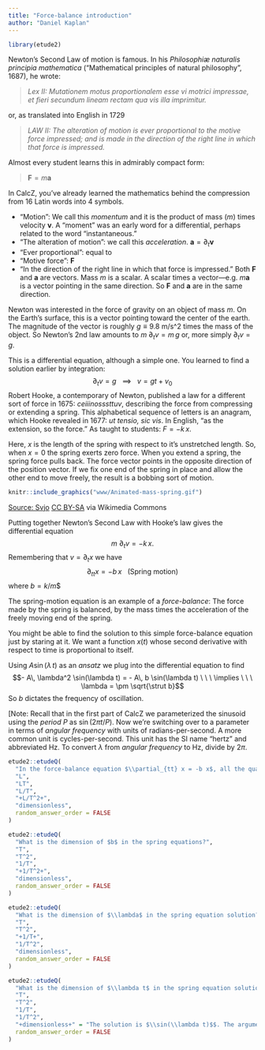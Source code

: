```yaml
---
title: "Force-balance introduction"
author: "Daniel Kaplan"
---
```


```r
library(etude2)
```

Newton's Second Law of motion is famous. In his *Philosophiæ naturalis principia mathematica* ("Mathematical principles of natural philosophy", 1687), he wrote:

> *Lex II: Mutationem motus proportionalem esse vi motrici impressae, et fieri secundum lineam rectam qua vis illa imprimitur.*

or, as translated into English in 1729

> *LAW II: The alteration of motion is ever proportional to the motive force impressed; and is made in the direction of the right line in which that force is impressed.*

Almost every student learns this in admirably compact form:

> ${\mathbf F} = m {\mathbf a}$

In CalcZ, you've already learned the mathematics behind the compression from 16 Latin words into 4 symbols.

* "Motion": We call this *momentum* and it is the product of mass ($m$) times velocity ${\mathbf v}$. A "moment" was an early word for a differential, perhaps related to the word "instantaneous."
* "The alteration of motion": we call this *acceleration*. ${\mathbf a} = \partial_t {\mathbf v}$
* "Ever proportional": equal to
* "Motive force": ${\mathbf F}$
* "In the direction of the right line in which that force is impressed." Both ${\mathbf F}$ and ${\mathbf a}$ are vectors. Mass $m$ is a scalar. A scalar times a vector---e.g. $m {\mathbf a}$ is a vector pointing in the same direction. So ${\mathbf F}$ and ${\mathbf a}$ are in the same direction.

Newton was interested in the force of gravity on an object of mass $m$. On the Earth's surface, this is a vector pointing toward the center of the earth. The magnitude of the vector is roughly $g \equiv 9.8$ m/s^2 times the mass of the object. So Newton's 2nd law amounts to $m\ \partial_t v = m\, g$ or, more simply $\partial_t v = g$.

This is a differential equation, although a simple one. You learned to find a solution earlier by integration:
$$\partial_t v = g\ \ \ \implies\ \ \ v = gt + v_0$$
Robert Hooke, a contemporary of Newton, published a law for a different sort of force in 1675: *ceiiinosssttuv*, describing the force from compressing or extending a spring. This alphabetical sequence of letters is an anagram, which Hooke revealed in 1677: *ut tensio, sic vis*. In English, "as the extension, so the force." As taught to students: $F = -k\, x$.

Here, $x$ is the length of the spring with respect to it's unstretched length. So, when $x=0$ the spring exerts zero force. When you extend a spring, the spring force pulls back. The force vector points in the opposite direction of the position vector. If we fix one end of the spring in place and allow the other end to move freely, the result is a bobbing sort of motion.

```r
knitr::include_graphics("www/Animated-mass-spring.gif")
```

[Source: Svjo](https://commons.wikimedia.org/wiki/File:Animated-mass-spring.gif) [CC BY-SA](https://creativecommons.org/licenses/by-sa/3.0) via Wikimedia Commons


Putting together Newton's Second Law with Hooke's law gives the differential equation $$m\ \partial_t v = -k\, x .$$
Remembering that $v = \partial_t x$ we have $$\partial_{tt} x = - b\, x\ \ \ \mbox{(Spring motion)}$$ where $b = k/m$$

The spring-motion equation is an example of a *force-balance*: The force made by the spring is balanced, by the mass times the acceleration of the freely moving end of the spring.

You might be able to find the solution to this simple force-balance equation just by staring at it. We want a function $x(t)$ whose second derivative with respect to time is proportional to itself.

Using $A \sin(\lambda\, t)$ as an *ansatz* we plug into the differential equation to find
$$- A\, \lambda^2 \sin(\lambda t) = - A\, b \sin(\lambda t) \ \ \ \implies \ \ \ \lambda = \pm \sqrt{\strut b}$$
So $b$ dictates the frequency of oscillation.

[Note: Recall that in the first part of CalcZ we parameterized the sinusoid using the *period* $P$ as $\sin(2 \pi t/P)$. Now we're switching over to a parameter in terms of *angular frequency* with units of radians-per-second. A more common unit is cycles-per-second. This unit has the SI name "hertz" and abbreviated Hz. To convert $\lambda$ from *angular frequency* to Hz, divide by $2 \pi$.

```r
etude2::etudeQ(
  "In the force-balance equation $\\partial_{tt} x = -b x$, all the quantities have a physical dimension. Since $x$ is the extension of the spring, we have $[x] = $L. What is the dimension of $\\partial_{tt} x$?",
  "L",
  "LT",
  "L/T",
  "+L/T^2+",
  "dimensionless",
  random_answer_order = FALSE
)
```

```r
etude2::etudeQ(
  "What is the dimension of $b$ in the spring equations?",
  "T",
  "T^2",
  "1/T",
  "+1/T^2+",
  "dimensionless",
  random_answer_order = FALSE
)
```

```r
etude2::etudeQ(
  "What is the dimension of $\\lambda$ in the spring equation solution?",
  "T",
  "T^2",
  "+1/T+",
  "1/T^2",
  "dimensionless",
  random_answer_order = FALSE
)
```

```r
etude2::etudeQ(
  "What is the dimension of $\\lambda t$ in the spring equation solution?",
  "T",
  "T^2",
  "1/T",
  "1/T^2",
  "+dimensionless+" = "The solution is $\\sin(\\lambda t)$$. The argument to a \"transcendental\" function like $\\sin()$ must always be dimensionless.",
  random_answer_order = FALSE
)
```

